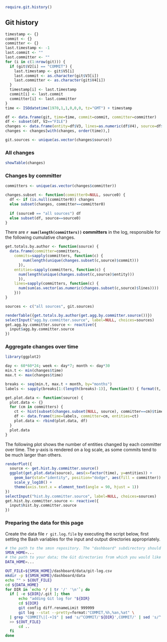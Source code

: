 ```r
require.git.history()
```

## Git history

```r
timestamp <- {}
commit <- {}
committer <- {}
last.timestamp <- -1
last.commit <- ""
last.committer <- ""
for (i in c(1:nrow(git))) {
  if (git$V2[i] == "COMMIT") {
    last.timestamp <- git$V5[i]
    last.commit <- as.character(git$V3[i])
    last.committer <- as.character(git$V4[i])
  }
  timestamp[i] <- last.timestamp
  commit[i] <- last.commit
  committer[i] <- last.committer
}
time <- ISOdatetime(1970,1,1,0,0,0, tz="GMT") + timestamp

df <- data.frame(git, time=time, commit=commit, committer=committer)
df <- subset(df, V2=="FILE")
changes <- data.frame(entity=df$V3, lines=as.numeric(df$V4), source=df$V1, time=df$time, commit=df$commit, committer=df$committer)
changes <- changes[with(changes, order(time)),]

git.sources <- unique(as.vector(changes$source))
```

### All changes

```r
showTable(changes)
```

### Changes by committer

```r
committers <- unique(as.vector(changes$committer))

changes.subset <- function(committer0=NULL, source0) {
  df <- if (is.null(committer0)) changes
  else subset(changes, committer==committer0)
  
  if (source0 == "all sources") df
  else subset(df, source==source0)
}
```

There are **`r num(length(committers))` committers** in the log, responsible for the following cumulative changes.

```r
get.totals.by.author <- function(source) {
  data.frame(committer=committers,
    commits=sapply(committers, function(c) {
        num(length(unique(changes.subset(c,source)$commit)))
      }),
    entities=sapply(committers, function(c) {
      num(length(unique(changes.subset(c,source)$entity)))
      }),
    lines=sapply(committers, function(c) {
      num(sum(as.vector(as.numeric(changes.subset(c,source)$lines))))
    }))
}

sources <- c("all sources", git.sources)
```

```r
renderTable({get.totals.by.author(get.agg.by.committer.source())})
selectInput("agg.by.committer.source", label=NULL, choices=sources)
get.agg.by.committer.source <- reactive({
  input$agg.by.committer.source
})
```

### Aggregate changes over time

```r
library(ggplot2)

day <- 60*60*24; week <- day*7; month <- day*30
min.t <- min(changes$time)
max.t <- max(changes$time)

breaks <- seq(min.t, max.t + month, by="months")
labels <- sapply(breaks[1:(length(breaks)-1)], function(t) { format(t, format="%Y-%m") })

get.plot.data <- function(source) {
  plot.data <- {}
  for (cm in committers) {
    ct <- hist(subset(changes.subset(NULL, source), committer==cm)$time, breaks=breaks, plot=FALSE)$counts
    df <- data.frame(time=labels, committer=cm, entities=ct)
    plot.data <- rbind(plot.data, df)
  }
  plot.data
}
```

The following plot shows the number of entities changed by each committer over time. The y-axis is rendered on a log scale, as some commits tend to be much larger than others.

```r
renderPlot({
  source <- get.hist.by.committer.source()
  ggplot(get.plot.data(source), aes(x=factor(time), y=entities)) + 
    geom_bar(stat="identity", position="dodge", aes(fill = committer)) +
    scale_y_log10() +
    theme(axis.text.x = element_text(angle = 90, hjust = 1))
})
selectInput("hist.by.committer.source", label=NULL, choices=sources)
get.hist.by.committer.source <- reactive({
  input$hist.by.committer.source
})
```

### Preparing the data for this page

Create the data file `r git.log.file` by executing the script below, first setting the Bash variables for the input and output directories appropriately.

```bash
# the path to the smsn repository. The "dashboard" subdirectory should appear under this.
SMSN_HOME=...
# the path to your data; the Git directories from which you would like to extract logs should appear under this.
DATA_HOME=...

OUT_FILE=${SMSN_HOME}/dashboard/data/git-log.csv
mkdir -p ${SMSN_HOME}/dashboard/data
echo "" > ${OUT_FILE}
cd ${DATA_HOME}
for DIR in `echo */ | tr '/' '\n'`; do
  if [ -e ${DIR}/.git ]; then
      echo "adding Git log for "${DIR}
      cd ${DIR}
      git config diff.renameLimit 999999
      git log --stat --pretty=format:"COMMIT,%h,%an,%at" \
  | grep "COMMIT\|[-+]$" | sed 's/^COMMIT/'${DIR}',COMMIT/' | sed 's/^ /'${DIR}',FILE,/' | sed 's/\.smsn//' | sed 's/  *\|  */,/' | sed 's/ [-+][-+]*$/,/' \
  >> ${OUT_FILE}
      cd ..
  fi
done
```
